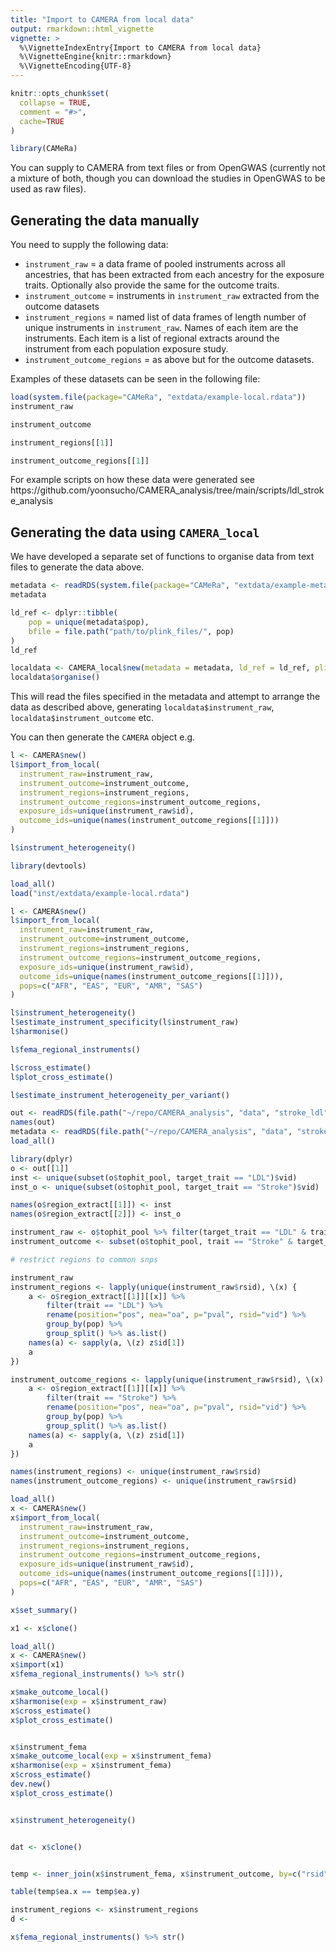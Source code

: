 ```yaml
---
title: "Import to CAMERA from local data"
output: rmarkdown::html_vignette
vignette: >
  %\VignetteIndexEntry{Import to CAMERA from local data}
  %\VignetteEngine{knitr::rmarkdown}
  %\VignetteEncoding{UTF-8}
---
```


```r
knitr::opts_chunk$set(
  collapse = TRUE,
  comment = "#>",
  cache=TRUE
)
```

```r
library(CAMeRa)
```

You can supply to CAMERA from text files or from OpenGWAS (currently not a mixture of both, though you can download the studies in OpenGWAS to be used as raw files). 

## Generating the data manually

You need to supply the following data:

- `instrument_raw` = a data frame of pooled instruments across all ancestries, that has been extracted from each ancestry for the exposure traits. Optionally also provide the same for the outcome traits.
- `instrument_outcome` = instruments in `instrument_raw` extracted from the outcome datasets
- `instrument_regions` = named list of data frames of length number of unique instruments in `instrument_raw`. Names of each item are the instruments. Each item is a list of regional extracts around the instrument from each population exposure study.
- `instrument_outcome_regions` = as above but for the outcome datasets.

Examples of these datasets can be seen in the following file:

```r
load(system.file(package="CAMeRa", "extdata/example-local.rdata"))
instrument_raw
```

```r
instrument_outcome
```

```r
instrument_regions[[1]]
```

```r
instrument_outcome_regions[[1]]
```

For example scripts on how these data were generated see https://github.com/yoonsucho/CAMERA_analysis/tree/main/scripts/ldl_stroke_analysis

## Generating the data using `CAMERA_local`

We have developed a separate set of functions to organise data from text files to generate the data above. 

```r
metadata <- readRDS(system.file(package="CAMeRa", "extdata/example-metadata.rds"))
metadata
```

```r
ld_ref <- dplyr::tibble(
    pop = unique(metadata$pop),
    bfile = file.path("path/to/plink_files/", pop)
)
ld_ref
```

```r
localdata <- CAMERA_local$new(metadata = metadata, ld_ref = ld_ref, plink_bin = "path/to/plink")
localdata$organise()
```

This will read the files specified in the metadata and attempt to arrange the data as described above, generating `localdata$instrument_raw`, `localdata$instrument_outcome` etc.

You can then generate the `CAMERA` object e.g.

```r
l <- CAMERA$new()
l$import_from_local(
  instrument_raw=instrument_raw, 
  instrument_outcome=instrument_outcome, 
  instrument_regions=instrument_regions, 
  instrument_outcome_regions=instrument_outcome_regions, 
  exposure_ids=unique(instrument_raw$id), 
  outcome_ids=unique(names(instrument_outcome_regions[[1]]))
)

l$instrument_heterogeneity()
```


```r
library(devtools)

load_all()
load("inst/extdata/example-local.rdata")

l <- CAMERA$new()
l$import_from_local(
  instrument_raw=instrument_raw, 
  instrument_outcome=instrument_outcome, 
  instrument_regions=instrument_regions, 
  instrument_outcome_regions=instrument_outcome_regions, 
  exposure_ids=unique(instrument_raw$id), 
  outcome_ids=unique(names(instrument_outcome_regions[[1]])),
  pops=c("AFR", "EAS", "EUR", "AMR", "SAS")
)

l$instrument_heterogeneity()
l$estimate_instrument_specificity(l$instrument_raw)
l$harmonise()

l$fema_regional_instruments()

l$cross_estimate()
l$plot_cross_estimate()

l$estimate_instrument_heterogeneity_per_variant()
```






```r
out <- readRDS(file.path("~/repo/CAMERA_analysis", "data", "stroke_ldl", "organised_summary_data.rds"))
names(out)
metadata <- readRDS(file.path("~/repo/CAMERA_analysis", "data", "stroke_ldl", "metadata.rds"))
load_all()
```


```r
library(dplyr)
o <- out[[1]]
inst <- unique(subset(o$tophit_pool, target_trait == "LDL")$vid)
inst_o <- unique(subset(o$tophit_pool, target_trait == "Stroke")$vid)

names(o$region_extract[[1]]) <- inst
names(o$region_extract[[2]]) <- inst_o

instrument_raw <- o$tophit_pool %>% filter(target_trait == "LDL" & trait == "LDL") %>% rename(position="pos", nea="oa", p="pval", rsid="vid")
instrument_outcome <- subset(o$tophit_pool, trait == "Stroke" & target_trait == "LDL" & vid %in% instrument_raw$rsid) %>% rename(position="pos", nea="oa", p="pval", rsid="vid")

# restrict regions to common snps

instrument_raw
instrument_regions <- lapply(unique(instrument_raw$rsid), \(x) {
    a <- o$region_extract[[1]][[x]] %>% 
        filter(trait == "LDL") %>% 
        rename(position="pos", nea="oa", p="pval", rsid="vid") %>%
        group_by(pop) %>% 
        group_split() %>% as.list()
    names(a) <- sapply(a, \(z) z$id[1])
    a
})

instrument_outcome_regions <- lapply(unique(instrument_raw$rsid), \(x) {
    a <- o$region_extract[[1]][[x]] %>% 
        filter(trait == "Stroke") %>% 
        rename(position="pos", nea="oa", p="pval", rsid="vid") %>%
        group_by(pop) %>% 
        group_split() %>% as.list()
    names(a) <- sapply(a, \(z) z$id[1])
    a
})

names(instrument_regions) <- unique(instrument_raw$rsid)
names(instrument_outcome_regions) <- unique(instrument_raw$rsid)

load_all()
x <- CAMERA$new()
x$import_from_local(
  instrument_raw=instrument_raw, 
  instrument_outcome=instrument_outcome, 
  instrument_regions=instrument_regions, 
  instrument_outcome_regions=instrument_outcome_regions, 
  exposure_ids=unique(instrument_raw$id), 
  outcome_ids=unique(names(instrument_outcome_regions[[1]])),
  pops=c("AFR", "EAS", "EUR", "AMR", "SAS")
)

x$set_summary()

x1 <- x$clone()

load_all()
x <- CAMERA$new()
x$import(x1)
x$fema_regional_instruments() %>% str()

x$make_outcome_local()
x$harmonise(exp = x$instrument_raw)
x$cross_estimate()
x$plot_cross_estimate()


x$instrument_fema
x$make_outcome_local(exp = x$instrument_fema)
x$harmonise(exp = x$instrument_fema)
x$cross_estimate()
dev.new()
x$plot_cross_estimate()


x$instrument_heterogeneity()


dat <- x$clone()


temp <- inner_join(x$instrument_fema, x$instrument_outcome, by=c("rsid", "pop"))

table(temp$ea.x == temp$ea.y)

```


```r

instrument_regions <- x$instrument_regions
d <- 


```


```r
x$fema_regional_instruments() %>% str()
```


